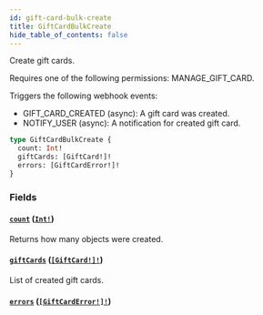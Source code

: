 ```yaml
---
id: gift-card-bulk-create
title: GiftCardBulkCreate
hide_table_of_contents: false
---
```


Create gift cards.

Requires one of the following permissions: MANAGE_GIFT_CARD.

Triggers the following webhook events:

- GIFT_CARD_CREATED (async): A gift card was created.
- NOTIFY_USER (async): A notification for created gift card.

```graphql
type GiftCardBulkCreate {
  count: Int!
  giftCards: [GiftCard!]!
  errors: [GiftCardError!]!
}
```

### Fields

#### [`count`](#) ([`Int!`](../../../developer/api-reference/scalars/int))

Returns how many objects were created.

#### [`giftCards`](#) ([`[GiftCard!]!`](../../../developer/api-reference/objects/gift-card))

List of created gift cards.

#### [`errors`](#) ([`[GiftCardError!]!`](../../../developer/api-reference/objects/gift-card-error))
